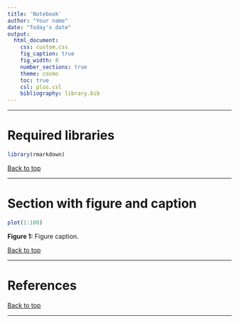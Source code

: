```yaml
---
title: 'Notebook'
author: "Your name"
date: "Today's date"
output:
  html_document:
    css: custom.css
    fig_caption: true
    fig_width: 8
    number_sections: true
    theme: cosmo
    toc: true
    csl: plos.csl
    bibliography: library.bib
---
```


--- 

# Required libraries

```r
library(rmarkdown)
```

[Back to top]("#")

---

# Section with figure and caption

```r
plot(1:100)
```
<p class="caption">**Figure 1:** Figure caption.</p>

[Back to top]("#")

---

# References {-}

[Back to top]("#")

---

